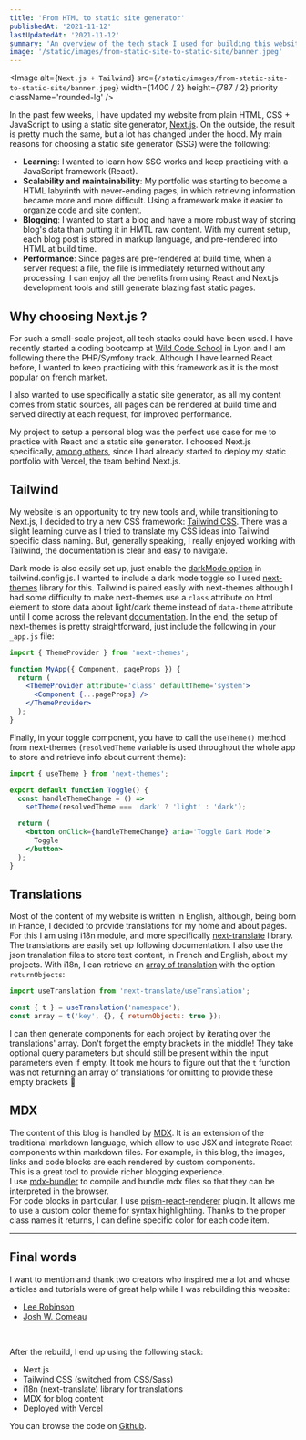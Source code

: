 ```yaml
---
title: 'From HTML to static site generator'
publishedAt: '2021-11-12'
lastUpdatedAt: '2021-11-12'
summary: 'An overview of the tech stack I used for building this website, and some of the challenges I faced during the process.'
image: '/static/images/from-static-site-to-static-site/banner.jpeg'
---
```


<Image
  alt={`Next.js + Tailwind`}
  src={`/static/images/from-static-site-to-static-site/banner.jpeg`}
  width={1400 / 2}
  height={787 / 2}
  priority
  className='rounded-lg'
/>

In the past few weeks, I have updated my website from plain HTML, CSS + JavaScript to using a static site generator, [Next.js](https://nextjs.org/). On the outside, the result is pretty much the same, but a lot has changed under the hood. My main reasons for choosing a static site generator (SSG) were the following:

- **Learning**: I wanted to learn how SSG works and keep practicing with a JavaScript framework (React).
- **Scalability and maintainability**: My portfolio was starting to become a HTML labyrinth with never-ending pages, in which retrieving information became more and more difficult. Using a framework make it easier to organize code and site content.
- **Blogging**: I wanted to start a blog and have a more robust way of storing blog's data than putting it in HMTL raw content. With my current setup, each blog post is stored in markup language, and pre-rendered into HTML at build time.
- **Performance**: Since pages are pre-rendered at build time, when a server request a file, the file is immediately returned without any processing. I can enjoy all the benefits from using React and Next.js development tools and still generate blazing fast static pages.

## Why choosing Next.js ?

For such a small-scale project, all tech stacks could have been used. I have recently started a coding bootcamp at [Wild Code School](https://www.wildcodeschool.com/en-GB/courses/web-development-course-full-time/lyon) in Lyon and I am following there the PHP/Symfony track. Although I have learned React before, I wanted to keep practicing with this framework as it is the most popular on french market.

I also wanted to use specifically a static site generator, as all my content comes from static sources, all pages can be rendered at build time and served directly at each request, for improved performance.

My project to setup a personal blog was the perfect use case for me to practice with React and a static site generator. I choosed Next.js specifically, [among others](https://jamstack.org/generators/), since I had already started to deploy my static portfolio with Vercel, the team behind Next.js.

## Tailwind

My website is an opportunity to try new tools and, while transitioning to Next.js, I decided to try a new CSS framework: [Tailwind CSS](https://tailwindcss.com/). There was a slight learning curve as I tried to translate my CSS ideas into Tailwind specific class naming. But, generally speaking, I really enjoyed working with Tailwind, the documentation is clear and easy to navigate.

Dark mode is also easily set up, just enable the [darkMode option](https://tailwindcss.com/docs/dark-mode) in tailwind.config.js. I wanted to include a dark mode toggle so I used [next-themes](https://github.com/pacocoursey/next-themes) library for this. Tailwind is paired easily with next-themes although I had some difficulty to make next-themes use a `class` attribute on html element to store data about light/dark theme instead of `data-theme` attribute until I come across the relevant [documentation](https://github.com/pacocoursey/next-themes#class-instead-of-data-attribute). In the end, the setup of next-themes is pretty straightforward, just include the following in your `_app.js` file:

```jsx
import { ThemeProvider } from 'next-themes';

function MyApp({ Component, pageProps }) {
  return (
    <ThemeProvider attribute='class' defaultTheme='system'>
      <Component {...pageProps} />
    </ThemeProvider>
  );
}
```

Finally, in your toggle component, you have to call the `useTheme()` method from next-themes (`resolvedTheme` variable is used throughout the whole app to store and retrieve info about current theme):

```jsx
import { useTheme } from 'next-themes';

export default function Toggle() {
  const handleThemeChange = () =>
    setTheme(resolvedTheme === 'dark' ? 'light' : 'dark');

  return (
    <button onClick={handleThemeChange} aria='Toggle Dark Mode'>
      Toggle
    </button>
  );
}
```

## Translations

Most of the content of my website is written in English, although, being born in France, I decided to provide translations for my home and about pages. For this I am using i18n module, and more specifically [next-translate](https://github.com/vinissimus/next-translate) library. The translations are easily set up following documentation. I also use the json translation files to store text content, in French and English, about my projects. With i18n, I can retrieve an [array of translation](https://github.com/vinissimus/next-translate#7-nested-translations) with the option `returnObjects`:

```jsx
import useTranslation from 'next-translate/useTranslation';

const { t } = useTranslation('namespace');
const array = t('key', {}, { returnObjects: true });
```

I can then generate components for each project by iterating over the translations' array. Don't forget the empty brackets in the middle! They take optional query parameters but should still be present within the input parameters even if empty. It took me hours to figure out that the `t` function was not returning an array of translations for omitting to provide these empty brackets 🤯

## MDX

The content of this blog is handled by [MDX](https://mdxjs.com/). It is an extension of the traditional markdown language, which allow to use JSX and integrate React components within markdown files. For example, in this blog, the images, links and code blocks are each rendered by custom components.  
This is a great tool to provide richer blogging experience.  
I use [mdx-bundler](https://github.com/kentcdodds/mdx-bundler) to compile and bundle mdx files so that they can be interpreted in the browser.  
For code blocks in particular, I use [prism-react-renderer](https://github.com/FormidableLabs/prism-react-renderer) plugin. It allows me to use a custom color theme for syntax highlighting. Thanks to the proper class names it returns, I can define specific color for each code item.

---

## Final words

I want to mention and thank two creators who inspired me a lot and whose articles and tutorials were of great help while I was rebuilding this website:

- [Lee Robinson](https://leerob.io/)
- [Josh W. Comeau](https://www.joshwcomeau.com/)

&nbsp;

After the rebuild, I end up using the following stack:

- Next.js
- Tailwind CSS (switched from CSS/Sass)
- i18n (next-translate) library for translations
- MDX for blog content
- Deployed with Vercel

You can browse the code on [Github](https://github.com/jgautrais/jeremygautrais.fr).
